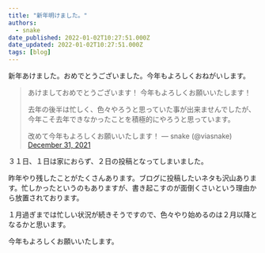 ```yaml
---
title: "新年明けました。"
authors:
  - snake
date_published: 2022-01-02T10:27:51.000Z
date_updated: 2022-01-02T10:27:51.000Z
tags: [blog]
---
```


新年あけました。おめでとうございました。今年もよろしくおねがいします。

> あけましておめでとうございます！
> 今年もよろしくお願いいたします！
> 
> 去年の後半は忙しく、色々やろうと思っていた事が出来ませんでしたが、今年こそ去年できなかったことを積極的にやろうと思っています。
> 
> 改めて今年もよろしくお願いいたします！
> &mdash; snake (@viasnake) [December 31, 2021](https://twitter.com/viasnake/status/1476931180691787780?ref_src=twsrc%5Etfw)

３１日、１日は家におらず、２日の投稿となってしまいました。

昨年やり残したことがたくさんあります。ブログに投稿したいネタも沢山あります。忙しかったというのもありますが、書き起こすのが面倒くさいという理由から放置されております。

１月過ぎまでは忙しい状況が続きそうですので、色々やり始めるのは２月以降となるかと思います。

今年もよろしくお願いいたします。
